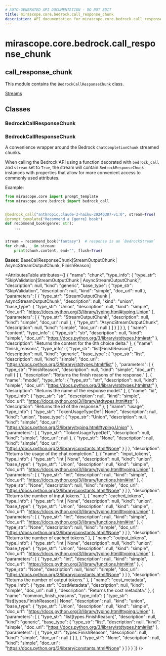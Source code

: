```yaml
---
# AUTO-GENERATED API DOCUMENTATION - DO NOT EDIT
title: mirascope.core.bedrock.call_response_chunk
description: API documentation for mirascope.core.bedrock.call_response_chunk
---
```


# mirascope.core.bedrock.call_response_chunk

## <ApiType type="Module" module="mirascope.core.bedrock.call_response_chunk" path="core/bedrock/call_response_chunk" symbolName="call_response_chunk" /> call_response_chunk

This module contains the `BedrockCallResponseChunk` class.

<Info title="Usage">

[Streams](/docs/mirascope/learn/streams#handling-streamed-responses)

</Info>

## Classes

### BedrockCallResponseChunk

### <ApiType type="Class" module="mirascope.core.bedrock.call_response_chunk" path="core/bedrock/call_response_chunk" symbolName="BedrockCallResponseChunk" /> BedrockCallResponseChunk

A convenience wrapper around the Bedrock `ChatCompletionChunk` streamed chunks.

When calling the Bedrock API using a function decorated with `bedrock_call` and
`stream` set to `True`, the stream will contain `BedrockResponseChunk` instances with
properties that allow for more convenient access to commonly used attributes.

Example:

```python
from mirascope.core import prompt_template
from mirascope.core.bedrock import bedrock_call


@bedrock_call("anthropic.claude-3-haiku-20240307-v1:0", stream=True)
@prompt_template("Recommend a {genre} book")
def recommend_book(genre: str):
    ...


stream = recommend_book("fantasy")  # response is an `BedrockStream`
for chunk, _ in stream:
    print(chunk.content, end="", flush=True)
```

**Bases:** BaseCallResponseChunk[StreamOutputChunk | AsyncStreamOutputChunk, FinishReason]

<AttributesTable
  attributes={[
  {
    "name": "chunk",
    "type_info": {
      "type_str": "SkipValidation[StreamOutputChunk | AsyncStreamOutputChunk]",
      "description": null,
      "kind": "generic",
      "base_type": {
        "type_str": "SkipValidation",
        "description": null,
        "kind": "simple",
        "doc_url": null
      },
      "parameters": [
        {
          "type_str": "StreamOutputChunk | AsyncStreamOutputChunk",
          "description": null,
          "kind": "union",
          "base_type": {
            "type_str": "Union",
            "description": null,
            "kind": "simple",
            "doc_url": "https://docs.python.org/3/library/typing.html#typing.Union"
          },
          "parameters": [
            {
              "type_str": "StreamOutputChunk",
              "description": null,
              "kind": "simple",
              "doc_url": null
            },
            {
              "type_str": "AsyncStreamOutputChunk",
              "description": null,
              "kind": "simple",
              "doc_url": null
            }
          ]
        }
      ]
    }
  },
  {
    "name": "content",
    "type_info": {
      "type_str": "str",
      "description": null,
      "kind": "simple",
      "doc_url": "https://docs.python.org/3/library/stdtypes.html#str"
    },
    "description": "Returns the content for the 0th choice delta."
  },
  {
    "name": "finish_reasons",
    "type_info": {
      "type_str": "list[FinishReason]",
      "description": null,
      "kind": "generic",
      "base_type": {
        "type_str": "list",
        "description": null,
        "kind": "simple",
        "doc_url": "https://docs.python.org/3/library/stdtypes.html#list"
      },
      "parameters": [
        {
          "type_str": "FinishReason",
          "description": null,
          "kind": "simple",
          "doc_url": null
        }
      ]
    },
    "description": "Returns the finish reasons of the response."
  },
  {
    "name": "model",
    "type_info": {
      "type_str": "str",
      "description": null,
      "kind": "simple",
      "doc_url": "https://docs.python.org/3/library/stdtypes.html#str"
    },
    "description": "Returns the name of the response model."
  },
  {
    "name": "id",
    "type_info": {
      "type_str": "str",
      "description": null,
      "kind": "simple",
      "doc_url": "https://docs.python.org/3/library/stdtypes.html#str"
    },
    "description": "Returns the id of the response."
  },
  {
    "name": "usage",
    "type_info": {
      "type_str": "TokenUsageTypeDef | None",
      "description": null,
      "kind": "union",
      "base_type": {
        "type_str": "Union",
        "description": null,
        "kind": "simple",
        "doc_url": "https://docs.python.org/3/library/typing.html#typing.Union"
      },
      "parameters": [
        {
          "type_str": "TokenUsageTypeDef",
          "description": null,
          "kind": "simple",
          "doc_url": null
        },
        {
          "type_str": "None",
          "description": null,
          "kind": "simple",
          "doc_url": "https://docs.python.org/3/library/constants.html#None"
        }
      ]
    },
    "description": "Returns the usage of the chat completion."
  },
  {
    "name": "input_tokens",
    "type_info": {
      "type_str": "int | None",
      "description": null,
      "kind": "union",
      "base_type": {
        "type_str": "Union",
        "description": null,
        "kind": "simple",
        "doc_url": "https://docs.python.org/3/library/typing.html#typing.Union"
      },
      "parameters": [
        {
          "type_str": "int",
          "description": null,
          "kind": "simple",
          "doc_url": "https://docs.python.org/3/library/functions.html#int"
        },
        {
          "type_str": "None",
          "description": null,
          "kind": "simple",
          "doc_url": "https://docs.python.org/3/library/constants.html#None"
        }
      ]
    },
    "description": "Returns the number of input tokens."
  },
  {
    "name": "cached_tokens",
    "type_info": {
      "type_str": "int | None",
      "description": null,
      "kind": "union",
      "base_type": {
        "type_str": "Union",
        "description": null,
        "kind": "simple",
        "doc_url": "https://docs.python.org/3/library/typing.html#typing.Union"
      },
      "parameters": [
        {
          "type_str": "int",
          "description": null,
          "kind": "simple",
          "doc_url": "https://docs.python.org/3/library/functions.html#int"
        },
        {
          "type_str": "None",
          "description": null,
          "kind": "simple",
          "doc_url": "https://docs.python.org/3/library/constants.html#None"
        }
      ]
    },
    "description": "Returns the number of cached tokens."
  },
  {
    "name": "output_tokens",
    "type_info": {
      "type_str": "int | None",
      "description": null,
      "kind": "union",
      "base_type": {
        "type_str": "Union",
        "description": null,
        "kind": "simple",
        "doc_url": "https://docs.python.org/3/library/typing.html#typing.Union"
      },
      "parameters": [
        {
          "type_str": "int",
          "description": null,
          "kind": "simple",
          "doc_url": "https://docs.python.org/3/library/functions.html#int"
        },
        {
          "type_str": "None",
          "description": null,
          "kind": "simple",
          "doc_url": "https://docs.python.org/3/library/constants.html#None"
        }
      ]
    },
    "description": "Returns the number of output tokens."
  },
  {
    "name": "cost_metadata",
    "type_info": {
      "type_str": "CostMetadata",
      "description": null,
      "kind": "simple",
      "doc_url": null
    },
    "description": "Returns the cost metadata."
  },
  {
    "name": "common_finish_reasons",
    "type_info": {
      "type_str": "list[types.FinishReason] | None",
      "description": null,
      "kind": "union",
      "base_type": {
        "type_str": "Union",
        "description": null,
        "kind": "simple",
        "doc_url": "https://docs.python.org/3/library/typing.html#typing.Union"
      },
      "parameters": [
        {
          "type_str": "list[types.FinishReason]",
          "description": null,
          "kind": "generic",
          "base_type": {
            "type_str": "list",
            "description": null,
            "kind": "simple",
            "doc_url": "https://docs.python.org/3/library/stdtypes.html#list"
          },
          "parameters": [
            {
              "type_str": "types.FinishReason",
              "description": null,
              "kind": "simple",
              "doc_url": null
            }
          ]
        },
        {
          "type_str": "None",
          "description": null,
          "kind": "simple",
          "doc_url": "https://docs.python.org/3/library/constants.html#None"
        }
      ]
    }
  }
]}
/>



